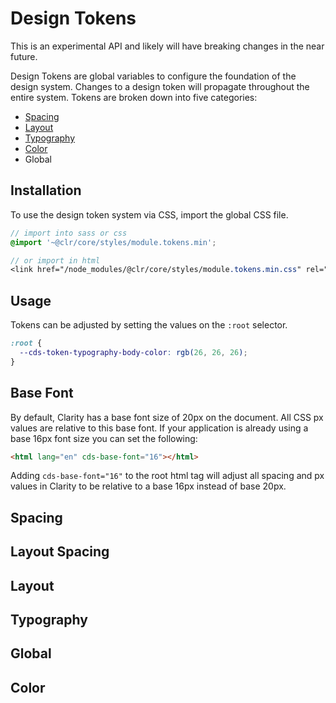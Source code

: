 
<Meta title="Experimental/Design Tokens/Getting Started" />

# Design Tokens

<cds-alert status="warning" closable="false" cds-layout="m-b:lg">
  <cds-alert-content>
    This is an experimental API and likely will have breaking changes in the near future.
  </cds-alert-content>
</cds-alert>

Design Tokens are global variables to configure the foundation of the
design system. Changes to a design token will propagate throughout the entire system.
Tokens are broken down into five categories:

- [Spacing](./?path=/docs/experimental-spacing-getting-started--page)
- [Layout](./?path=/docs/experimental-layout-get-started--page)
- [Typography](./?path=/docs/experimental-typography-getting-started--page)
- [Color](./?path=/docs/experimental-color-getting-started--page)
- Global

## Installation

To use the design token system via CSS, import the global CSS file.

```scss
// import into sass or css
@import '~@clr/core/styles/module.tokens.min';

// or import in html
<link href="/node_modules/@clr/core/styles/module.tokens.min.css" rel="stylesheet">
```

## Usage

Tokens can be adjusted by setting the values on the `:root` selector.

```css
:root {
  --cds-token-typography-body-color: rgb(26, 26, 26);
}
```

## Base Font

By default, Clarity has a base font size of 20px on the document. All CSS px values
are relative to this base font. If your application is already using a base 16px font
size you can set the following:

```html
<html lang="en" cds-base-font="16"></html>
```

Adding `cds-base-font="16"` to the root html tag will adjust all spacing and px
values in Clarity to be relative to a base 16px instead of base 20px.

## Spacing

<Preview>
  <Story id="experimental-design-tokens-stories--space" />
</Preview>

## Layout Spacing

<Preview>
  <Story id="experimental-design-tokens-stories--layout-space" />
</Preview>

## Layout

<Preview>
  <Story id="experimental-design-tokens-stories--layout" />
</Preview>

## Typography

<Preview>
  <Story id="experimental-design-tokens-stories--typography" />
</Preview>

## Global

<Preview>
  <Story id="experimental-design-tokens-stories--global" />
</Preview>

## Color

<Preview>
  <Story id="experimental-design-tokens-stories--color" />
</Preview>

